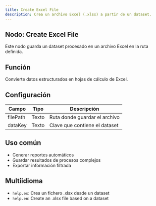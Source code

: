 ```yaml
---
title: Create Excel File
description: Crea un archivo Excel (.xlsx) a partir de un dataset.
---
```



## Nodo: Create Excel File

Este nodo guarda un dataset procesado en un archivo Excel en la ruta definida.

## Función
Convierte datos estructurados en hojas de cálculo de Excel.

## Configuración

| Campo     | Tipo   | Descripción                        |
|-----------|--------|------------------------------------|
| filePath  | Texto  | Ruta donde guardar el archivo      |
| dataKey   | Texto  | Clave que contiene el dataset      |

## Uso común
- Generar reportes automáticos
- Guardar resultados de procesos complejos
- Exportar información filtrada

## Multiidioma
- `help.es`: Crea un fichero .xlsx desde un dataset
- `help.en`: Create an .xlsx file based on a dataset